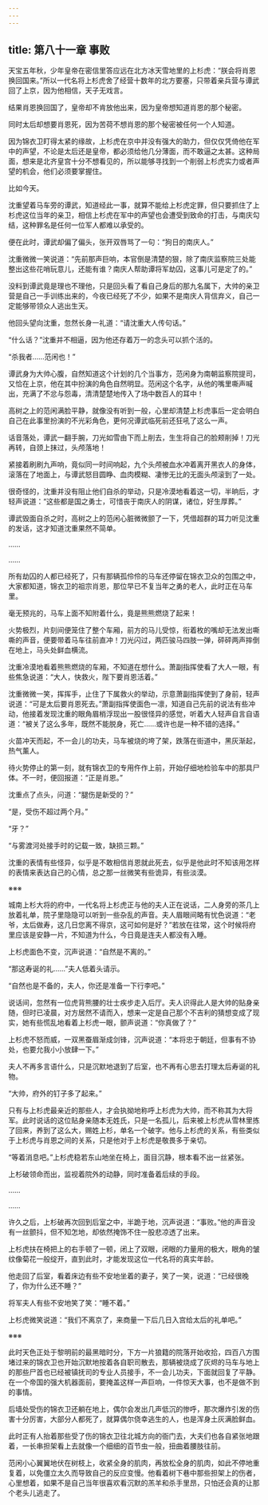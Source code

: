 ```yaml
---
---
---
```

title: 第八十一章 事败
---




天宝五年秋，少年皇帝在密信里答应远在北方冰天雪地里的上杉虎：“朕会将肖恩换回国来。”所以一代名将上杉虎舍了经营十数年的北方要塞，只带着亲兵营与谭武回了上京，因为他相信，天子无戏言。

结果肖恩换回国了，皇帝却不肯放他出来，因为皇帝想知道肖恩的那个秘密。

同时太后却想要肖恩死，因为苦荷不想肖恩的那个秘密被任何一个人知道。

因为锦衣卫盯得太紧的缘故，上杉虎在京中并没有强大的助力，但仅仅凭倚他在军中的声望，不论是太后还是皇帝，都必须给他几分薄面，而不敢逼之太甚。这种局面，想来是北齐皇宫十分不想看见的，所以能够寻找到一个削弱上杉虎实力或者声望的机会，他们必须要掌握住。

比如今天。

沈重望着马车旁的谭武，知道经此一事，就算不能给上杉虎定罪，但只要抓住了上杉虎这位当年的亲卫，相信上杉虎在军中的声望也会遭受到致命的打击，与南庆勾结，这种罪名是任何一位军人都难以承受的。

便在此时，谭武却偏了偏头，张开双唇骂了一句：“狗日的南庆人。”

沈重微微一笑说道：“先前那声巨响，本官倒是清楚的狠，除了南庆监察院三处能整出这些花哨玩意儿，还能有谁？南庆人帮助谭将军劫囚，这事儿可是定了的。”

没料到谭武竟是理也不理他，只是回头看了看自己身后的那九名属下，大帅的亲卫营是自己一手训练出来的，今夜已经死了不少，如果不是南庆人背信弃义，自己一定能够带领众人逃出生天。

他回头望向沈重，忽然长身一礼道：“请沈重大人传句话。”

“什么话？”沈重并不相逼，因为他还存着万一的念头可以抓个活的。

“杀我者……范闲也！”

谭武身为大帅心腹，自然知道这个计划的几个当事方，范闲身为南朝监察院提司，又恰在上京，他在其中扮演的角色自然明显。范闲这个名字，从他的嘴里嘶声喊出，充满了不忿与怨毒，清清楚楚地传入了场中数百人的耳中！

高树之上的范闲满脸平静，就像没有听到一般，心里却清楚上杉虎事后一定会明白自己在此事里扮演的不光彩角色，更何况谭武临死前还狂吼了这么一声。

话音落处，谭武一翻手腕，刀光如雪由下而上削去，生生将自己的脸颊削掉！刀光再转，自颈上抹过，头颅落地！

紧接着刷刷九声响，竟似同一时间响起，九个头颅被血水冲着离开黑衣人的身体，滚落在了地面上，与谭武怒目圆睁、血肉模糊、凄惨无比的无面头颅滚到了一处。

很奇怪的，沈重并没有阻止他们自杀的举动，只是冷漠地看着这一切，半晌后，才轻声说道：“这些都是国之勇士，可惜丧于南庆人的阴谋，诸位，好生厚葬。”

谭武毁面自杀之时，高树之上的范闲心脏微微颤了一下，凭借超群的耳力听见沈重的发话，这才知道沈重果然不简单。

……

……

所有劫囚的人都已经死了，只有那辆孤伶伶的马车还停留在锦衣卫众的包围之中，大家都知道，锦衣卫的祖宗肖恩，那位早已不复当年之勇的老人，此时正在马车里。

毫无预兆的，马车上面不知附着什么，竟是熊熊燃烧了起来！

火势极烈，片刻间便笼住了整个车厢，前方的马儿受惊，衔着枚的嘴却无法发出嘶嘶的声音，便要带着马车往前直冲！刀光闪过，两匹骏马四肢一弹，砰砰两声摔倒在地上，马头处鲜血横流。

沈重冷漠地看着熊熊燃烧的车厢，不知道在想什么。萧副指挥使看了大人一眼，有些焦急说道：“大人，快救火，陛下要肖恩活着。”

沈重微微一笑，挥挥手，止住了下属救火的举动，示意萧副指挥使到了身前，轻声说道：“可是太后要肖恩死去。”萧副指挥使面色一凛，知道自己先前的说法有些冲动，他接着发现沈重的眼角眉梢浮现出一股很怪异的感觉，听着大人轻声自言自语道：“被关了这么多年，既然不能脱身，死亡……或许也是一种不错的选择。”

火苗冲天而起，不一会儿的功夫，马车被烧的垮了架，跌落在街道中，黑灰渐起，热气薰人。

待火势停止的第一刻，就有锦衣卫的专用仵作上前，开始仔细地检验车中的那具尸体。不一时，便回报道：“正是肖恩。”

沈重点了点头，问道：“腿伤是新受的？”

“是，受伤不超过两个月。”

“牙？”

“与雾渡河处接手时的记载一致，缺损三颗。”

沈重的表情有些怪异，似乎是不敢相信肖恩就此死去，似乎是他此时不知该用怎样的表情来表达自己的心情，总之那一丝微笑有些诡异，有些淡漠。

※※※

城南上杉大将的府中，一代名将上杉虎正与他的夫人正在说话，二人身旁的茶几上放着礼单，院子里隐隐可以听到一些杂乱的声音。夫人眉眼间略有忧色说道：“老爷，太后做寿，这几日您离不得京，这可如何是好？”若放在往常，这个时候将府里应该是安静一片，不知道为什么，今日竟是连夫人都没有入睡。

上杉虎面色不变，沉声说道：“自然是不离的。”

“那这寿诞的礼……”夫人低着头请示。

“自然也是不备的，夫人，你还是准备一下行李吧。”

说话间，忽然有一位虎背熊腰的壮士疾步走入后厅。夫人识得此人是大帅的贴身亲随，但时已凌晨，对方居然不请而入，想来一定是自己那个不吉利的猜想变成了现实，她有些慌乱地看着上杉虎一眼，颤声说道：“你真做了？”

上杉虎不怒而威，一双黑蚕眉渐成剑锋，沉声说道：“本将忠于朝廷，但事有不协处，也要允我小小放肆一下。”

夫人不再多言语什么，只是沉默地退到了后室，也不再有心思去打理太后寿诞的礼物。

“大帅，府外的钉子多了起来。”

只有与上杉虎最亲近的那些人，才会执拗地称呼上杉虎为大帅，而不称其为大将军。此时说话的这位贴身亲随本无姓氏，只是一名孤儿，后来被上杉虎从雪林里拣了回来，养到了这么大，赐姓上杉，单名一个破字。他与上杉虎的关系，有些类似于上杉虎与肖恩之间的关系，只是他对于上杉虎是敬畏多于亲切。

“等着消息吧。”上杉虎稳若东山地坐在椅上，面目沉静，根本看不出一丝紧张。

上杉破领命而出，监视着院外的动静，同时准备着后续的手段。

……

……

许久之后，上杉破再次回到后室之中，半跪于地，沉声说道：“事败。”他的声音没有一丝颤抖，但不知怎地，却依然掩饰不住一股悲凉透了出来。

上杉虎扶在椅把上的右手顿了一顿，闭上了双眼，闭眼的力量用的极大，眼角的皱纹像菊花一般绽开，直到此时，才能发现这位一代名将的真实年龄。

他走回了后室，看着床边有些不安地坐着的妻子，笑了一笑，说道：“已经很晚了，你为什么还不睡？”

将军夫人有些不安地笑了笑：“睡不着。”

上杉虎微笑说道：“我们不离京了，来商量一下后几日入宫给太后的礼单吧。”

※※※

此时天色正处于黎明前的最黑暗时分，下方一片狼籍的院落开始收拾，四百八方围堵过来的锦衣卫也开始沉默地按着各自职司散去，那辆被烧成了灰烬的马车与地上的那些尸首也已经被镇抚司的专业人员接手，不一会儿功夫，下面就回复了平静。在一个帝国的强大机器面前，要掩盖这样一声巨响，一件惊天大事，也不是做不到的事情。

后墙处受伤的锦衣卫还躺在地上，偶尔会发出几声低沉的惨呼，那次爆炸引发的伤害十分厉害，大部分人都死了，就算偶尔侥幸逃生的人，也是浑身土灰满脸鲜血。

此时正有人抬着那些受了伤的锦衣卫往北城方向的衙门去，大夫们也各自紧张地跟着，一长串担架看上去就像一个细细的百节虫一般，扭曲着腰肢往前。

范闲小心翼翼地伏在树枝上，收紧全身的肌肉，再放松全身的肌肉，如此不停地重复着，以免僵立太久而导致自己的反应变慢。他看着树下巷中那些担架上的伤者，心里想着，如果不是自己当年很喜欢看沉默的羔羊和杀手里昂，只怕还会真的让那个老头儿逃走了。